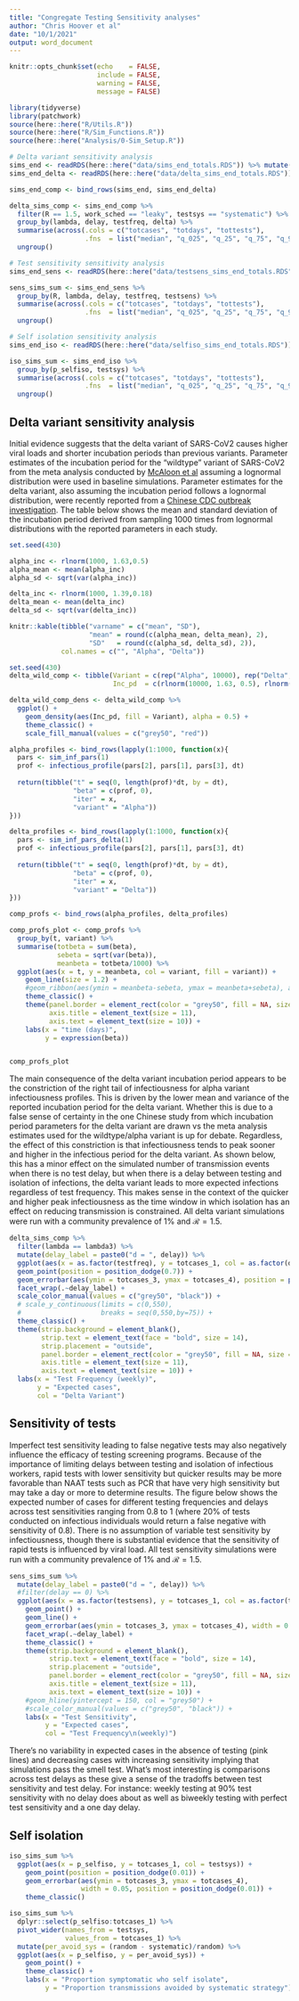 ```yaml
---
title: "Congregate Testing Sensitivity analyses"
author: "Chris Hoover et al"
date: "10/1/2021"
output: word_document
---
```


```r
knitr::opts_chunk$set(echo    = FALSE,
                      include = FALSE,
                      warning = FALSE,
                      message = FALSE)

library(tidyverse)
library(patchwork)
source(here::here("R/Utils.R"))
source(here::here("R/Sim_Functions.R"))
source(here::here("Analysis/0-Sim_Setup.R"))

```

```r
# Delta variant sensitivity analysis 
sims_end <- readRDS(here::here("data/sims_end_totals.RDS")) %>% mutate(delta = 0) %>% relocate(delta, .before = totcases)
sims_end_delta <- readRDS(here::here("data/delta_sims_end_totals.RDS"))

sims_end_comp <- bind_rows(sims_end, sims_end_delta)

delta_sims_comp <- sims_end_comp %>% 
  filter(R == 1.5, work_sched == "leaky", testsys == "systematic") %>% 
  group_by(lambda, delay, testfreq, delta) %>% 
  summarise(across(.cols = c("totcases", "totdays", "tottests"),
                   .fns  = list("median", "q_025", "q_25", "q_75", "q_975"))) %>% 
  ungroup()

# Test sensitivity sensitivity analysis
sims_end_sens <- readRDS(here::here("data/testsens_sims_end_totals.RDS"))

sens_sims_sum <- sims_end_sens %>% 
  group_by(R, lambda, delay, testfreq, testsens) %>% 
  summarise(across(.cols = c("totcases", "totdays", "tottests"),
                   .fns  = list("median", "q_025", "q_25", "q_75", "q_975"))) %>% 
  ungroup()

# Self isolation sensitivity analysis
sims_end_iso <- readRDS(here::here("data/selfiso_sims_end_totals.RDS"))

iso_sims_sum <- sims_end_iso %>% 
  group_by(p_selfiso, testsys) %>% 
  summarise(across(.cols = c("totcases", "totdays", "tottests"),
                   .fns  = list("median", "q_025", "q_25", "q_75", "q_975"))) %>% 
  ungroup()

```

## Delta variant sensitivity analysis  
Initial evidence suggests that the delta variant of SARS-CoV2 causes higher viral loads and shorter incubation periods than previous variants. Parameter estimates of the incubation period for the "wildtype" variant of SARS-CoV2 from the meta analysis conducted by [McAloon et al](https://doi.org/10.1136/bmjopen-2020- 039652) assuming a lognormal distribution were used in baseline simulations. Parameter estimates for the delta variant, also assuming the incubation period follows a lognormal distribution, were recently reported from a [Chinese CDC outbreak investigation](https://doi.org/10.46234/ccdcw2021.148). The table below shows the mean and standard deviation of the incubation period derived from sampling 1000 times from lognormal distributions with the reported parameters in each study.

```r
set.seed(430)

alpha_inc <- rlnorm(1000, 1.63,0.5)
alpha_mean <- mean(alpha_inc)
alpha_sd <- sqrt(var(alpha_inc))

delta_inc <- rlnorm(1000, 1.39,0.18)
delta_mean <- mean(delta_inc)
delta_sd <- sqrt(var(delta_inc))

knitr::kable(tibble("varname" = c("mean", "SD"),
                    "mean" = round(c(alpha_mean, delta_mean), 2),
                    "SD"   = round(c(alpha_sd, delta_sd), 2)),
             col.names = c("", "Alpha", "Delta"))

```

```r
set.seed(430)
delta_wild_comp <- tibble(Variant = c(rep("Alpha", 10000), rep("Delta", 1000)),
                          Inc_pd  = c(rlnorm(10000, 1.63, 0.5), rlnorm(1000, 1.39, 0.18)))

delta_wild_comp_dens <- delta_wild_comp %>% 
  ggplot() +
    geom_density(aes(Inc_pd, fill = Variant), alpha = 0.5) +
    theme_classic() +
    scale_fill_manual(values = c("grey50", "red"))

alpha_profiles <- bind_rows(lapply(1:1000, function(x){
  pars <- sim_inf_pars(1)
  prof <- infectious_profile(pars[2], pars[1], pars[3], dt)
  
  return(tibble("t" = seq(0, length(prof)*dt, by = dt),
                "beta" = c(prof, 0),
                "iter" = x,
                "variant" = "Alpha"))
}))

delta_profiles <- bind_rows(lapply(1:1000, function(x){
  pars <- sim_inf_pars_delta(1)
  prof <- infectious_profile(pars[2], pars[1], pars[3], dt)
  
  return(tibble("t" = seq(0, length(prof)*dt, by = dt),
                "beta" = c(prof, 0),
                "iter" = x,
                "variant" = "Delta"))
}))

comp_profs <- bind_rows(alpha_profiles, delta_profiles)

comp_profs_plot <- comp_profs %>% 
  group_by(t, variant) %>% 
  summarise(totbeta = sum(beta),
            sebeta = sqrt(var(beta)),
            meanbeta = totbeta/1000) %>% 
  ggplot(aes(x = t, y = meanbeta, col = variant, fill = variant)) +
    geom_line(size = 1.2) +
    #geom_ribbon(aes(ymin = meanbeta-sebeta, ymax = meanbeta+sebeta), alpha = 0.2) +
    theme_classic() +
    theme(panel.border = element_rect(color = "grey50", fill = NA, size = 0.5),
          axis.title = element_text(size = 11),
          axis.text = element_text(size = 10)) +
    labs(x = "time (days)",
         y = expression(beta))


comp_profs_plot
```

The main consequence of the delta variant incubation period appears to be the constriction of the right tail of infectiousness for alpha variant infectiousness profiles. This is driven by the lower mean and variance of the reported incubation period for the delta variant. Whether this is due to a false sense of certainty in the one Chinese study from which incubation period parameters for the delta variant are drawn vs the meta analysis estimates used for the wildtype/alpha variant is up for debate. Regardless, the effect of this constriction is that infectiousness tends to peak sooner and higher in the infectious period for the delta variant. As shown below, this has a minor effect on the simulated number of transmission events when there is no test delay, but when there is a delay between testing and isolation of infections, the delta variant leads to more expected infections regardless of test frequency. This makes sense in the context of the quicker and higher peak infectiousness as the time window in which isolation has an effect on reducing transmission is constrained. All delta variant simulations were run with a community prevalence of $1$% and $\mathcal{R}=1.5$.

```r
delta_sims_comp %>% 
  filter(lambda == lambda3) %>% 
  mutate(delay_label = paste0("d = ", delay)) %>% 
  ggplot(aes(x = as.factor(testfreq), y = totcases_1, col = as.factor(delta))) +
  geom_point(position = position_dodge(0.7)) +
  geom_errorbar(aes(ymin = totcases_3, ymax = totcases_4), position = position_dodge(0.7), width = 0.2) +
  facet_wrap(.~delay_label) +
  scale_color_manual(values = c("grey50", "black")) +
  # scale_y_continuous(limits = c(0,550),
  #                    breaks = seq(0,550,by=75)) +
  theme_classic() +
  theme(strip.background = element_blank(),
        strip.text = element_text(face = "bold", size = 14),
        strip.placement = "outside",
        panel.border = element_rect(color = "grey50", fill = NA, size = 0.5),
        axis.title = element_text(size = 11),
        axis.text = element_text(size = 10)) +
  labs(x = "Test Frequency (weekly)",
       y = "Expected cases",
       col = "Delta Variant")

```

## Sensitivity of tests  
Imperfect test sensitivity leading to false negative tests may also negatively influence the efficacy of testing screening programs. Because of the importance of limiting delays between testing and isolation of infectious workers, rapid tests with lower sensitivity but quicker results may be more favorable than NAAT tests such as PCR that have very high sensitivity but may take a day or more to determine results. The figure below shows the expected number of cases for different testing frequencies and delays across test sensitivities ranging from 0.8 to 1 (where 20% of tests conducted on infectious individuals would return a false negative with sensitivity of 0.8). There is no assumption of variable test sensitivity by infectiousness, though there is substantial evidence that the sensitivity of rapid tests is influenced by viral load. All test sensitivity simulations were run with a community prevalence of $1$% and $\mathcal{R}=1.5$.

```r
sens_sims_sum %>% 
  mutate(delay_label = paste0("d = ", delay)) %>% 
  #filter(delay == 0) %>% 
  ggplot(aes(x = as.factor(testsens), y = totcases_1, col = as.factor(testfreq), group = as.factor(testfreq))) +
    geom_point() +
    geom_line() +
    geom_errorbar(aes(ymin = totcases_3, ymax = totcases_4), width = 0.2) +
    facet_wrap(.~delay_label) +
    theme_classic() +
    theme(strip.background = element_blank(),
          strip.text = element_text(face = "bold", size = 14),
          strip.placement = "outside",
          panel.border = element_rect(color = "grey50", fill = NA, size = 0.5),
          axis.title = element_text(size = 11),
          axis.text = element_text(size = 10)) +
    #geom_hline(yintercept = 150, col = "grey50") +
    #scale_color_manual(values = c("grey50", "black")) +
    labs(x = "Test Sensitivity",
         y = "Expected cases",
         col = "Test Frequency\n(weekly)")

```

There's no variability in expected cases in the absence of testing (pink lines) and decreasing cases with increasing sensitivity implying that simulations pass the smell test. What's most interesting is comparisons across test delays as these give a sense of the tradoffs between test sensitivity and test delay. For instance: weekly testing at 90% test sensitivity with no delay does about as well as biweekly testing with perfect test sensitivity and a one day delay.

## Self isolation  
```r
iso_sims_sum %>% 
  ggplot(aes(x = p_selfiso, y = totcases_1, col = testsys)) +
    geom_point(position = position_dodge(0.01)) +
    geom_errorbar(aes(ymin = totcases_3, ymax = totcases_4),
                  width = 0.05, position = position_dodge(0.01)) +
    theme_classic()

```

```r
iso_sims_sum %>% 
  dplyr::select(p_selfiso:totcases_1) %>% 
  pivot_wider(names_from = testsys,
              values_from = totcases_1) %>% 
  mutate(per_avoid_sys = (random - systematic)/random) %>% 
  ggplot(aes(x = p_selfiso, y = per_avoid_sys)) +
    geom_point() +
    theme_classic() +
    labs(x = "Proportion symptomatic who self isolate",
         y = "Proportion transmissions avoided by systematic strategy")

```

